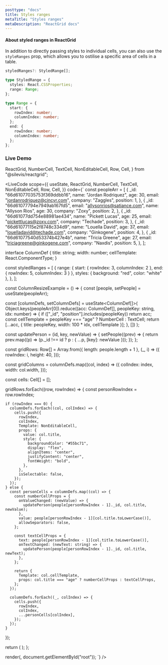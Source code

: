 ```yaml
---
posttype: "docs"
title: Styles ranges
metaTitle: "Styles ranges"
metaDescription: "ReactGrid docs"
---
```


#### About styled ranges in ReactGrid

In addition to directly passing styles to individual cells, you can also use the `styleRanges` prop, which allows you to ostilise a specific area of cells in a table.

```ts
styledRanges?: StyledRange[];

type StyledRange = {
  styles: React.CSSProperties;
  range: Range;
};

type Range = {
  start: {
    rowIndex: number;
    columnIndex: number;
  };
  end: {
    rowIndex: number;
    columnIndex: number;
  };
};
```

### Live Demo

  ReactGrid,
  NumberCell,
  TextCell,
  NonEditableCell,
  Row,
  Cell,
} from "@silevis/reactgrid";

<LiveCode
scope={{
  useState,
  ReactGrid,
  NumberCell,
  TextCell,
  NonEditableCell,
  Row,
  Cell,
}}
code={`
const peopleArr = [
  {
    _id: "66d61077035753f369ddbb16",
    name: "Jordan Rodriquez",
    age: 30,
    email: "jordanrodriquez@cincyr.com",
    company: "Zaggles",
    position: 1,
  },
  {
    _id: "66d61077794e7949ab167fd5",
    email: "allysonrios@satiance.com",
    name: "Allyson Rios",
    age: 30,
    company: "Zoxy",
    position: 2,
  },
  {
    _id: "66d61077dd754e88981ae434",
    name: "Pickett Lucas",
    age: 25,
    email: "pickettlucas@zoxy.com",
    company: "Techade",
    position: 3,
  },
  {
    _id: "66d61077115e2f8748c334d9",
    name: "Louella David",
    age: 37,
    email: "louelladavid@techade.com",
    company: "Ginkogene",
    position: 4,
  },
  {
    _id: "66d61077540d53374b427e4b",
    name: "Tricia Greene",
    age: 27,
    email: "triciagreene@ginkogene.com",
    company: "Naxdis",
    position: 5,
  },
];

interface ColumnDef {
  title: string;
  width: number;
  cellTemplate: React.ComponentType<any>;
}

const styledRanges = [
  {
    range: { start: { rowIndex: 3, columnIndex: 2 }, end: { rowIndex: 5, columnIndex: 3 } },
    styles: { background: "red", color: "white" },
  },
];

const ColumnResizeExample = () => {
  const [people, setPeople] = useState(peopleArr);

  const [columnDefs, setColumnDefs] = useState<ColumnDef[]>(
    Object.keys(peopleArr[0]).reduce((acc: ColumnDef[], peopleKey: string, idx: number) => {
      if (["_id", "position"].includes(peopleKey)) return acc;
      const cellTemplate = peopleKey === "age" ? NumberCell : TextCell;
      return [...acc, { title: peopleKey, width: 100 * idx, cellTemplate }];
    }, [])
  );

  const updatePerson = (id, key, newValue) => {
    setPeople((prev) => {
      return prev.map((p) => (p._id !== id ? p : { ...p, [key]: newValue }));
    });
  };

  const gridRows: Row[] = Array.from({ length: people.length + 1 }, (_, i) => ({
    rowIndex: i,
    height: 40,
  }));

  const gridColumns = columnDefs.map((col, index) => ({
    colIndex: index,
    width: col.width,
  }));

  const cells: Cell[] = [];

  gridRows.forEach((row, rowIndex) => {
    const personRowIndex = row.rowIndex;

    if (rowIndex === 0) {
      columnDefs.forEach((col, colIndex) => {
        cells.push({
          rowIndex,
          colIndex,
          Template: NonEditableCell,
          props: {
            value: col.title,
            style: {
              backgroundColor: "#55bc71",
              display: "flex",
              alignItems: "center",
              justifyContent: "center",
              fontWeight: "bold",
            },
          },
          isSelectable: false,
        });
      });
    } else {
      const personCells = columnDefs.map((col) => {
        const numberCellProps = {
          onValueChanged: (newValue) => {
            updatePerson(people[personRowIndex - 1]._id, col.title, newValue);
          },
          value: people[personRowIndex - 1][col.title.toLowerCase()],
          allowSeparators: false,
        };

        const textCellProps = {
          text: people[personRowIndex - 1][col.title.toLowerCase()],
          onTextChanged: (newText: string) => {
            updatePerson(people[personRowIndex - 1]._id, col.title, newText);
          },
        };

        return {
          Template: col.cellTemplate,
          props: col.title === "age" ? numberCellProps : textCellProps,
        };
      });

      columnDefs.forEach((_, colIndex) => {
        cells.push({
          rowIndex,
          colIndex,
          ...personCells[colIndex],
        });
      });
    }
  });

  return ( 
      <ReactGrid
        rows={gridRows}
        columns={gridColumns}
        cells={cells}
        styledRanges={styledRanges}
      />
  );
};

render(<ColumnResizeExample />, document.getElementById("root"));
`}
/>